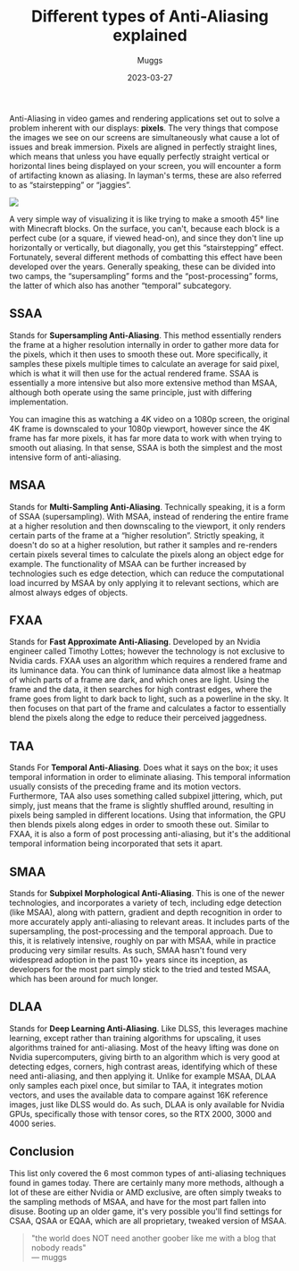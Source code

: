 ﻿---
title: 'Different types of Anti-Aliasing explained'
excerpt: 'Anti-Aliasing in video games and rendering applications set out to solve a problem inherent with our displays: pixels.'
author: 'Muggs'
image: ''
date: '2023-03-27'
tags:
  - games
  - graphics
---

Anti-Aliasing in video games and rendering applications set out to solve a problem inherent with our displays: **pixels**. The very things that compose the images we see on our screens are simultaneously what cause a lot of issues and break immersion. Pixels are aligned in perfectly straight lines, which means that unless you have equally perfectly straight vertical or horizontal lines being displayed on your screen, you will encounter a form of artifacting known as aliasing. In layman's terms, these are also referred to as “stairstepping” or “jaggies”.

![](/assets/content/aliasing.jpg)

A very simple way of visualizing it is like trying to make a smooth 45° line with Minecraft blocks. On the surface, you can't, because each block is a perfect cube (or a square, if viewed head-on), and since they don't line up horizontally or vertically, but diagonally, you get this “stairstepping” effect. Fortunately, several different methods of combatting this effect have been developed over the years. Generally speaking, these can be divided into two camps, the “supersampling” forms and the “post-processing” forms, the latter of which also has another “temporal” subcategory.

## SSAA

Stands for **Supersampling Anti-Aliasing**. This method essentially renders the frame at a higher resolution internally in order to gather more data for the pixels, which it then uses to smooth these out. More specifically, it samples these pixels multiple times to calculate an average for said pixel, which is what it will then use for the actual rendered frame. SSAA is essentially a more intensive but also more extensive method than MSAA, although both operate using the same principle, just with differing implementation.

You can imagine this as watching a 4K video on a 1080p screen, the original 4K frame is downscaled to your 1080p viewport, however since the 4K frame has far more pixels, it has far more data to work with when trying to smooth out aliasing. In that sense, SSAA is both the simplest and the most intensive form of anti-aliasing.

## MSAA

Stands for **Multi-Sampling Anti-Aliasing**. Technically speaking, it is a form of SSAA (supersampling). With MSAA, instead of rendering the entire frame at a higher resolution and then downscaling to the viewport, it only renders certain parts of the frame at a “higher resolution”. Strictly speaking, it doesn't do so at a higher resolution, but rather it samples and re-renders certain pixels several times to calculate the pixels along an object edge for example. The functionality of MSAA can be further increased by technologies such es edge detection, which can reduce the computational load incurred by MSAA by only applying it to relevant sections, which are almost always edges of objects.

## FXAA

Stands for **Fast Approximate Anti-Aliasing**. Developed by an Nvidia engineer called Timothy Lottes; however the technology is not exclusive to Nvidia cards. FXAA uses an algorithm which requires a rendered frame and its luminance data. You can think of luminance data almost like a heatmap of which parts of a frame are dark, and which ones are light. Using the frame and the data, it then searches for high contrast edges, where the frame goes from light to dark back to light, such as a powerline in the sky. It then focuses on that part of the frame and calculates a factor to essentially blend the pixels along the edge to reduce their perceived jaggedness.

## TAA

Stands For **Temporal Anti-Aliasing**. Does what it says on the box; it uses temporal information in order to eliminate aliasing. This temporal information usually consists of the preceding frame and its motion vectors. Furthermore, TAA also uses something called subpixel jittering, which, put simply, just means that the frame is slightly shuffled around, resulting in pixels being sampled in different locations. Using that information, the GPU then blends pixels along edges in order to smooth these out. Similar to FXAA, it is also a form of post processing anti-aliasing, but it's the additional temporal information being incorporated that sets it apart.

## SMAA

Stands for **Subpixel Morphological Anti-Aliasing**. This is one of the newer technologies, and incorporates a variety of tech, including edge detection (like MSAA), along with pattern, gradient and depth recognition in order to more accurately apply anti-aliasing to relevant areas. It includes parts of the supersampling, the post-processing and the temporal approach. Due to this, it is relatively intensive, roughly on par with MSAA, while in practice producing very similar results. As such, SMAA hasn't found very widespread adoption in the past 10+ years since its inception, as developers for the most part simply stick to the tried and tested MSAA, which has been around for much longer.

## DLAA

Stands for **Deep Learning Anti-Aliasing**. Like DLSS, this leverages machine learning, except rather than training algorithms for upscaling, it uses algorithms trained for anti-aliasing. Most of the heavy lifting was done on Nvidia supercomputers, giving birth to an algorithm which is very good at detecting edges, corners, high contrast areas, identifying which of these need anti-aliasing, and then applying it. Unlike for example MSAA, DLAA only samples each pixel once, but similar to TAA, it integrates motion vectors, and uses the available data to compare against 16K reference images, just like DLSS would do. As such, DLAA is only available for Nvidia GPUs, specifically those with tensor cores, so the RTX 2000, 3000 and 4000 series.

## Conclusion

This list only covered the 6 most common types of anti-aliasing techniques found in games today. There are certainly many more methods, although a lot of these are either Nvidia or AMD exclusive, are often simply tweaks to the sampling methods of MSAA, and have for the most part fallen into disuse. Booting up an older game, it's very possible you'll find settings for CSAA, QSAA or EQAA, which are all proprietary, tweaked version of MSAA.

> "the world does NOT need another goober like me with a blog that nobody reads"  
> — muggs
